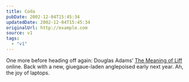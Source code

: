 ```yaml
---
title: Coda
pubDate: 2002-12-04T15:45:34
updatedDate: 2002-12-04T15:45:34
originalUrl: http://example.com
source: v1
tags:
  - "v1"
---
```


One more before heading off again: Douglas Adams&#8217; [The Meaning of Liff][1] online. Back with a new, giuegaue-laden anglepoised early next year. Ah, the joy of laptops.

[1]: http://flyingarts.net/switch/tmcm/resources/liff/ "Arse Poetica: Douglas Adams' The Meaning of Liff"
